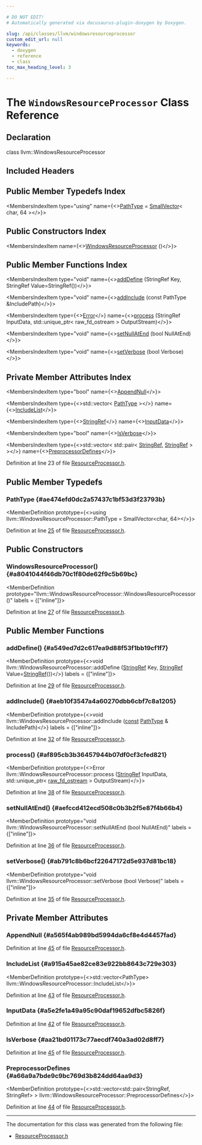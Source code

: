 ```yaml
---

# DO NOT EDIT!
# Automatically generated via docusaurus-plugin-doxygen by Doxygen.

slug: /api/classes/llvm/windowsresourceprocessor
custom_edit_url: null
keywords:
  - doxygen
  - reference
  - class
toc_max_heading_level: 3

---
```





# The `WindowsResourceProcessor` Class Reference

<DoxygenPage pluginConfig={pluginConfig}>



## Declaration

<CodeBlock>class llvm::WindowsResourceProcessor</CodeBlock>

## Included Headers

<IncludesList>
<IncludesListItem
  filePath="llvm/WindowsResource/ResourceProcessor.h"
  permalink="/docs/api/files/include/include/llvm/include/llvm/windowsresource/resourceprocessor-h"
  isLocal="true" />
</IncludesList>

## Public Member Typedefs Index

<MembersIndex>

<MembersIndexItem
  type="using"
  name={<><a href="#ae474efd0dc2a57437c1bf53d3f23793b">PathType</a> = <a href="/docs/api/classes/llvm/smallvector">SmallVector</a>&lt; char, 64 &gt;</>}>
</MembersIndexItem>

</MembersIndex>

## Public Constructors Index

<MembersIndex>

<MembersIndexItem
  name={<><a href="#a8041044f46db70c1f80de62f9c5b69bc">WindowsResourceProcessor</a> ()</>}>
</MembersIndexItem>

</MembersIndex>

## Public Member Functions Index

<MembersIndex>

<MembersIndexItem
  type="void"
  name={<><a href="#a549ed7d2c617ea9d88f53f1bb19cf1f7">addDefine</a> (StringRef Key, StringRef Value=StringRef())</>}>
</MembersIndexItem>

<MembersIndexItem
  type="void"
  name={<><a href="#aeb10f3547a4a60270dbb6cbf7c8a1205">addInclude</a> (const PathType &amp;IncludePath)</>}>
</MembersIndexItem>

<MembersIndexItem
  type={<><a href="/docs/api/classes/llvm/error">Error</a></>}
  name={<><a href="#af895cb3b36457944b07df0cf3cfed821">process</a> (StringRef InputData, std::unique&#95;ptr&lt; raw&#95;fd&#95;ostream &gt; OutputStream)</>}>
</MembersIndexItem>

<MembersIndexItem
  type="void"
  name={<><a href="#aefccd412ecd508c0b3b2f5e87f4b66b4">setNullAtEnd</a> (bool NullAtEnd)</>}>
</MembersIndexItem>

<MembersIndexItem
  type="void"
  name={<><a href="#ab791c8b6bcf22647172d5e937d81bc18">setVerbose</a> (bool Verbose)</>}>
</MembersIndexItem>

</MembersIndex>

## Private Member Attributes Index

<MembersIndex>

<MembersIndexItem
  type="bool"
  name={<><a href="#a565f4ab989bd5994da6cf8e4d4457fad">AppendNull</a></>}>
</MembersIndexItem>

<MembersIndexItem
  type={<>std::vector&lt; <a href="#ae474efd0dc2a57437c1bf53d3f23793b">PathType</a> &gt;</>}
  name={<><a href="#a915a45ae82ce83e922bb8643c729e303">IncludeList</a></>}>
</MembersIndexItem>

<MembersIndexItem
  type={<><a href="/docs/api/classes/llvm/stringref">StringRef</a></>}
  name={<><a href="#a5e2fe1a49a95c90daf19652dfbc5826f">InputData</a></>}>
</MembersIndexItem>

<MembersIndexItem
  type="bool"
  name={<><a href="#aa21bd01173c77aecdf740a3ad02d8ff7">IsVerbose</a></>}>
</MembersIndexItem>

<MembersIndexItem
  type={<>std::vector&lt; std::pair&lt; <a href="/docs/api/classes/llvm/stringref">StringRef</a>, <a href="/docs/api/classes/llvm/stringref">StringRef</a> &gt; &gt;</>}
  name={<><a href="#a66a9a7bde9c9bc769d3b824dd64aa9d3">PreprocessorDefines</a></>}>
</MembersIndexItem>

</MembersIndex>


Definition at line 23 of file <a href="/docs/api/files/include/include/llvm/include/llvm/windowsresource/resourceprocessor-h">ResourceProcessor.h</a>.

<SectionDefinition>

## Public Member Typedefs

### PathType {#ae474efd0dc2a57437c1bf53d3f23793b}

<MemberDefinition
  prototype={<>using llvm::WindowsResourceProcessor::PathType =  SmallVector&lt;char, 64&gt;</>}>

Definition at line <a href="/docs/api/files/include/include/llvm/include/llvm/windowsresource/resourceprocessor-h/#l00025">25</a> of file <a href="/docs/api/files/include/include/llvm/include/llvm/windowsresource/resourceprocessor-h">ResourceProcessor.h</a>.
</MemberDefinition>

</SectionDefinition>

<SectionDefinition>

## Public Constructors

### WindowsResourceProcessor() {#a8041044f46db70c1f80de62f9c5b69bc}

<MemberDefinition
  prototype="llvm::WindowsResourceProcessor::WindowsResourceProcessor ()"
  labels = {["inline"]}>

Definition at line <a href="/docs/api/files/include/include/llvm/include/llvm/windowsresource/resourceprocessor-h/#l00027">27</a> of file <a href="/docs/api/files/include/include/llvm/include/llvm/windowsresource/resourceprocessor-h">ResourceProcessor.h</a>.
</MemberDefinition>

</SectionDefinition>

<SectionDefinition>

## Public Member Functions

### addDefine() {#a549ed7d2c617ea9d88f53f1bb19cf1f7}

<MemberDefinition
  prototype={<>void llvm::WindowsResourceProcessor::addDefine (<a href="/docs/api/classes/llvm/stringref">StringRef</a> Key, <a href="/docs/api/classes/llvm/stringref">StringRef</a> Value=<a href="/docs/api/classes/llvm/stringref">StringRef</a>())</>}
  labels = {["inline"]}>

Definition at line <a href="/docs/api/files/include/include/llvm/include/llvm/windowsresource/resourceprocessor-h/#l00029">29</a> of file <a href="/docs/api/files/include/include/llvm/include/llvm/windowsresource/resourceprocessor-h">ResourceProcessor.h</a>.
</MemberDefinition>

### addInclude() {#aeb10f3547a4a60270dbb6cbf7c8a1205}

<MemberDefinition
  prototype={<>void llvm::WindowsResourceProcessor::addInclude (<a href="/docs/api/files/lib/lib/target/lib/target/aarch64/aarch64promoteconstant-cpp/#a90f8350fecae261c25be85d38b451bff">const</a> <a href="#ae474efd0dc2a57437c1bf53d3f23793b">PathType</a> &amp; IncludePath)</>}
  labels = {["inline"]}>

Definition at line <a href="/docs/api/files/include/include/llvm/include/llvm/windowsresource/resourceprocessor-h/#l00032">32</a> of file <a href="/docs/api/files/include/include/llvm/include/llvm/windowsresource/resourceprocessor-h">ResourceProcessor.h</a>.
</MemberDefinition>

### process() {#af895cb3b36457944b07df0cf3cfed821}

<MemberDefinition
  prototype={<>Error llvm::WindowsResourceProcessor::process (<a href="/docs/api/classes/llvm/stringref">StringRef</a> InputData, std::unique&#95;ptr&lt; <a href="/docs/api/classes/llvm/raw-fd-ostream">raw&#95;fd&#95;ostream</a> &gt; OutputStream)</>}>

Definition at line <a href="/docs/api/files/include/include/llvm/include/llvm/windowsresource/resourceprocessor-h/#l00038">38</a> of file <a href="/docs/api/files/include/include/llvm/include/llvm/windowsresource/resourceprocessor-h">ResourceProcessor.h</a>.
</MemberDefinition>

### setNullAtEnd() {#aefccd412ecd508c0b3b2f5e87f4b66b4}

<MemberDefinition
  prototype="void llvm::WindowsResourceProcessor::setNullAtEnd (bool NullAtEnd)"
  labels = {["inline"]}>

Definition at line <a href="/docs/api/files/include/include/llvm/include/llvm/windowsresource/resourceprocessor-h/#l00036">36</a> of file <a href="/docs/api/files/include/include/llvm/include/llvm/windowsresource/resourceprocessor-h">ResourceProcessor.h</a>.
</MemberDefinition>

### setVerbose() {#ab791c8b6bcf22647172d5e937d81bc18}

<MemberDefinition
  prototype="void llvm::WindowsResourceProcessor::setVerbose (bool Verbose)"
  labels = {["inline"]}>

Definition at line <a href="/docs/api/files/include/include/llvm/include/llvm/windowsresource/resourceprocessor-h/#l00035">35</a> of file <a href="/docs/api/files/include/include/llvm/include/llvm/windowsresource/resourceprocessor-h">ResourceProcessor.h</a>.
</MemberDefinition>

</SectionDefinition>

<SectionDefinition>

## Private Member Attributes

### AppendNull {#a565f4ab989bd5994da6cf8e4d4457fad}

<MemberDefinition
  prototype="bool llvm::WindowsResourceProcessor::AppendNull">

Definition at line <a href="/docs/api/files/include/include/llvm/include/llvm/windowsresource/resourceprocessor-h/#l00045">45</a> of file <a href="/docs/api/files/include/include/llvm/include/llvm/windowsresource/resourceprocessor-h">ResourceProcessor.h</a>.
</MemberDefinition>

### IncludeList {#a915a45ae82ce83e922bb8643c729e303}

<MemberDefinition
  prototype={<>std::vector&lt;PathType&gt; llvm::WindowsResourceProcessor::IncludeList</>}>

Definition at line <a href="/docs/api/files/include/include/llvm/include/llvm/windowsresource/resourceprocessor-h/#l00043">43</a> of file <a href="/docs/api/files/include/include/llvm/include/llvm/windowsresource/resourceprocessor-h">ResourceProcessor.h</a>.
</MemberDefinition>

### InputData {#a5e2fe1a49a95c90daf19652dfbc5826f}

<MemberDefinition
  prototype="StringRef llvm::WindowsResourceProcessor::InputData">

Definition at line <a href="/docs/api/files/include/include/llvm/include/llvm/windowsresource/resourceprocessor-h/#l00042">42</a> of file <a href="/docs/api/files/include/include/llvm/include/llvm/windowsresource/resourceprocessor-h">ResourceProcessor.h</a>.
</MemberDefinition>

### IsVerbose {#aa21bd01173c77aecdf740a3ad02d8ff7}

<MemberDefinition
  prototype="bool llvm::WindowsResourceProcessor::IsVerbose">

Definition at line <a href="/docs/api/files/include/include/llvm/include/llvm/windowsresource/resourceprocessor-h/#l00045">45</a> of file <a href="/docs/api/files/include/include/llvm/include/llvm/windowsresource/resourceprocessor-h">ResourceProcessor.h</a>.
</MemberDefinition>

### PreprocessorDefines {#a66a9a7bde9c9bc769d3b824dd64aa9d3}

<MemberDefinition
  prototype={<>std::vector&lt;std::pair&lt;StringRef, StringRef&gt; &gt; llvm::WindowsResourceProcessor::PreprocessorDefines</>}>

Definition at line <a href="/docs/api/files/include/include/llvm/include/llvm/windowsresource/resourceprocessor-h/#l00044">44</a> of file <a href="/docs/api/files/include/include/llvm/include/llvm/windowsresource/resourceprocessor-h">ResourceProcessor.h</a>.
</MemberDefinition>

</SectionDefinition>

<hr/>

The documentation for this class was generated from the following file:

<ul>
<li><a href="/docs/api/files/include/include/llvm/include/llvm/windowsresource/resourceprocessor-h">ResourceProcessor.h</a></li>
</ul>

</DoxygenPage>
